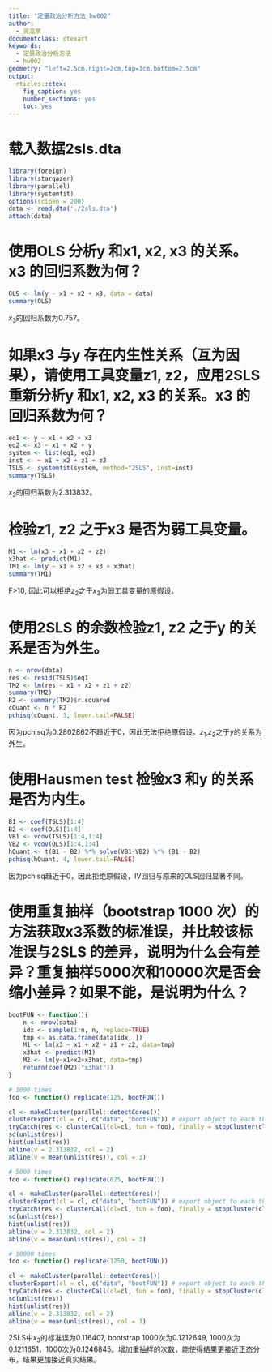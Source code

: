 ```yaml
---
title: "定量政治分析方法_hw002"
author:
  - 吴温泉
documentclass: ctexart
keywords:
  - 定量政治分析方法
  - hw002
geometry: "left=2.5cm,right=2cm,top=3cm,bottom=2.5cm"
output:
  rticles::ctex:
    fig_caption: yes
    number_sections: yes
    toc: yes
---
```


# 载入数据2sls.dta
```r
library(foreign)
library(stargazer)
library(parallel)
library(systemfit)
options(scipen = 200)
data <- read.dta('./2sls.dta')
attach(data)
```

# 使用OLS 分析y 和x1, x2, x3 的关系。x3 的回归系数为何？
```r
OLS <- lm(y ~ x1 + x2 + x3, data = data)
summary(OLS)
```
$x_3$的回归系数为0.757。

# 如果x3 与y 存在内生性关系（互为因果），请使用工具变量z1, z2，应用2SLS重新分析y 和x1, x2, x3 的关系。x3 的回归系数为何？
```r
eq1 <- y ~ x1 + x2 + x3
eq2 <- x3 ~ x1 + x2 + y
system <- list(eq1, eq2)
inst <- ~ x1 + x2 + z1 + z2
TSLS <- systemfit(system, method="2SLS", inst=inst)
summary(TSLS)
```
$x_3$的回归系数为2.313832。

# 检验z1, z2 之于x3 是否为弱工具变量。
```r
M1 <- lm(x3 ~ x1 + x2 + z2)
x3hat <- predict(M1)
TM1 <- lm(y ~ x1 + x2 + x3 + x3hat)
summary(TM1)
```
F>10, 因此可以拒绝$z_2$之于$x_3$为弱工具变量的原假设。

# 使用2SLS 的余数检验z1, z2 之于y 的关系是否为外生。

```r
n <- nrow(data)
res <- resid(TSLS)$eq1
TM2 <- lm(res ~ x1 + x2 + z1 + z2)
summary(TM2)
R2 <- summary(TM2)$r.squared
cQuant <- n * R2
pchisq(cQuant, 3, lower.tail=FALSE)
```
因为pchisq为0.2802862不趋近于0，因此无法拒绝原假设。$z_1$,$z_2$之于$y$的关系为外生。

# 使用Hausmen test 检验x3 和y 的关系是否为内生。
```r
B1 <- coef(TSLS)[1:4]
B2 <- coef(OLS)[1:4]
VB1 <- vcov(TSLS)[1:4,1:4] 
VB2 <- vcov(OLS)[1:4,1:4]
hQuant <- t(B1 - B2) %*% solve(VB1-VB2) %*% (B1 - B2)
pchisq(hQuant, 4, lower.tail=FALSE)
```
因为pchisq趋近于0，因此拒绝原假设，IV回归与原来的OLS回归显著不同。

# 使用重复抽样（bootstrap 1000 次）的方法获取x3系数的标准误，并比较该标准误与2SLS 的差异，说明为什么会有差异？重复抽样5000次和10000次是否会缩小差异？如果不能，是说明为什么？
```r
bootFUN <- function(){
    n <- nrow(data)
    idx <- sample(1:n, n, replace=TRUE)
    tmp <- as.data.frame(data[idx, ])
    M1 <- lm(x3 ~ x1 + x2 + z1 + z2, data=tmp)
    x3hat <- predict(M1)
    M2 <- lm(y~x1+x2+x3hat, data=tmp)
    return(coef(M2)["x3hat"])
}

# 1000 times
foo <- function() replicate(125, bootFUN())

cl <- makeCluster(parallel::detectCores())
clusterExport(cl = cl, c("data", "bootFUN")) # export object to each thread
tryCatch(res <- clusterCall(cl=cl, fun = foo), finally = stopCluster(cl))
sd(unlist(res))
hist(unlist(res))
abline(v = 2.313832, col = 2)
abline(v = mean(unlist(res)), col = 3)

# 5000 times
foo <- function() replicate(625, bootFUN())

cl <- makeCluster(parallel::detectCores())
clusterExport(cl = cl, c("data", "bootFUN")) # export object to each thread
tryCatch(res <- clusterCall(cl=cl, fun = foo), finally = stopCluster(cl))
sd(unlist(res))
hist(unlist(res))
abline(v = 2.313832, col = 2)
abline(v = mean(unlist(res)), col = 3)

# 10000 times
foo <- function() replicate(1250, bootFUN())

cl <- makeCluster(parallel::detectCores())
clusterExport(cl = cl, c("data", "bootFUN")) # export object to each thread
tryCatch(res <- clusterCall(cl=cl, fun = foo), finally = stopCluster(cl))
sd(unlist(res))
hist(unlist(res))
abline(v = 2.313832, col = 2)
abline(v = mean(unlist(res)), col = 3)
```

2SLS中$x_3$的标准误为0.116407, bootstrap 1000次为0.1212649, 1000次为 0.1211651，1000次为0.1246845。增加重抽样的次数，能使得结果更接近正态分布，结果更加接近真实结果。